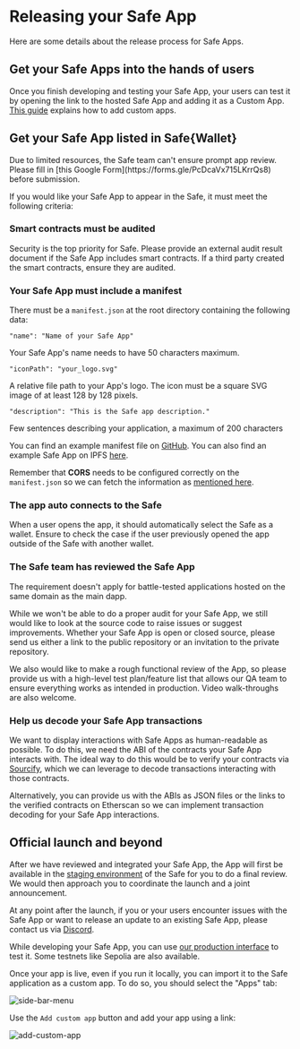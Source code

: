 
# Releasing your Safe App

Here are some details about the release process for Safe Apps.

## Get your Safe Apps into the hands of users

Once you finish developing and testing your Safe App, your users can test it by opening the link to the hosted Safe App and adding it as a Custom App. [This guide](https://help.safe.global/en/articles/40859-add-a-custom-safe-app) explains how to add custom apps.

## Get your Safe App listed in Safe\{Wallet\}

<Callout type='info' emoji='ℹ️'>
  Due to limited resources, the Safe team can't ensure prompt app review.
  Please fill in [this Google Form](https://forms.gle/PcDcaVx715LKrrQs8) before
  submission.
</Callout>

If you would like your Safe App to appear in the Safe, it must meet the following
criteria:

### Smart contracts must be audited

Security is the top priority for Safe. Please provide an external audit result document if the Safe App includes smart contracts. If a third party created the smart contracts, ensure they are audited.

### Your Safe App must include a manifest

There must be a `manifest.json` at the root directory containing the following data:

`"name": "Name of your Safe App"`

Your Safe App's name needs to have 50 characters maximum.

`"iconPath": "your_logo.svg"`

A relative file path to your App's logo. The icon must be a square SVG image of at least 128 by 128 pixels.

`"description": "This is the Safe app description."`

Few sentences describing your application, a maximum of 200 characters

You can find an example manifest file on [GitHub](https://github.com/safe-global/safe-apps-sdk/blob/main/packages/cra-template-safe-app/template/public/manifest.json). You can also find an example Safe App on IPFS [here](https://ipfs.io/ipfs/QmTgnb1J9FDR9gimptzvaEiNa25s92iQy37GyqYfwZw8Aj/).

Remember that **CORS** needs to be configured correctly on the `manifest.json` so we can fetch the information as [mentioned here](./get-started.md#cors).

### The app auto connects to the Safe

When a user opens the app, it should automatically select the Safe as a wallet. Ensure to check the case if the user previously opened the app outside of the Safe with another wallet.

### The Safe team has reviewed the Safe App

The requirement doesn't apply for battle-tested applications hosted on the same domain as the main dapp.

While we won't be able to do a proper audit for your Safe App, we still would like to look at the source code to raise issues or suggest improvements. Whether your Safe App is open or closed source, please send us either a link to the public repository or an invitation to the private repository.

We also would like to make a rough functional review of the App, so please provide us with a high-level test plan/feature list that allows our QA team to ensure everything works as intended in production. Video walk-throughs are also welcome.

### Help us decode your Safe App transactions

We want to display interactions with Safe Apps as human-readable as possible. To do this, we need the ABI of the contracts your Safe App interacts with. The ideal way to do this would be to verify your contracts via [Sourcify](https://github.com/ethereum/sourcify), which we can leverage to decode transactions interacting with those contracts.

Alternatively, you can provide us with the ABIs as JSON files or the links to the verified contracts on Etherscan so we can implement transaction decoding for your Safe App interactions.

## Official launch and beyond

After we have reviewed and integrated your Safe App, the App will first be available in the [staging environment](https://safe-wallet-web.staging.5afe.dev) of the Safe for you to do a final review. We would then approach you to coordinate the launch and a joint announcement.

At any point after the launch, if you or your users encounter issues with the Safe App or want to release an update to an existing Safe App, please contact us via [Discord](https://chat.safe.global).

While developing your Safe App, you can use [our production interface](https://app.safe.global) to test it. Some testnets like Sepolia are also available.

Once your app is live, even if you run it locally, you can import it to the Safe application as a custom app. To do so, you should select the "Apps" tab:

![side-bar-menu](../assets/side-bar-menu.png)

Use the `Add custom app` button and add your app using a link:

![add-custom-app](../assets/add-custom-app.png)
